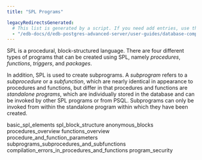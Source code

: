 ```yaml
---
title: "SPL Programs"

legacyRedirectsGenerated:
  # This list is generated by a script. If you need add entries, use the `legacyRedirects` key.
  - "/edb-docs/d/edb-postgres-advanced-server/user-guides/database-compatibility-for-oracle-developers-guide/10/Database_Compatibility_for_Oracle_Developers_Guide_10.1.050.html"
---
```


<div id="spl_programs" class="registered_link"></div>

SPL is a procedural, block-structured language. There are four different types of programs that can be created using SPL, namely *procedures*, *functions*, *triggers*, and *packages*.

In addition, SPL is used to create subprograms. A *subprogram* refers to a *subprocedure* or a *subfunction*, which are nearly identical in appearance to procedures and functions, but differ in that procedures and functions are *standalone programs*, which are individually stored in the database and can be invoked by other SPL programs or from PSQL. Subprograms can only be invoked from within the standalone program within which they have been created.

<div class="toctree" maxdepth="3">

basic_spl_elements spl_block_structure anonymous_blocks procedures_overview functions_overview procedure_and_function_parameters subprograms_subprocedures_and_subfunctions compilation_errors_in_procedures_and_functions program_security

</div>
